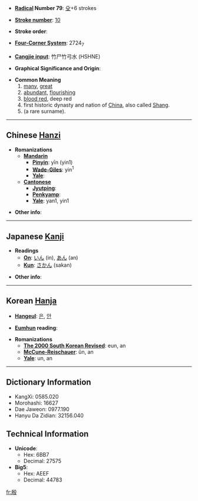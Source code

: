* '''[[Wiktionary:Chinese radical index| Radical]] Number 79''': [[Wiktionary:Chinese radical index 殳|殳]]+6 strokes

* '''[[Wiktionary:Chinese total strokes index|Stroke number]]''': [[Wiktionary:Chinese total strokes index 10|10]]

* '''Stroke order''': 

* '''[[Wiktionary:Chinese four corner index|Four-Corner System]]''': 2724<sub>7</sub>

* '''[[Wiktionary:Chinese Cangjie index|Cangjie input]]''': 竹尸竹弓水 (HSHNE)

* '''Graphical Significance and Origin''': 

* '''Common Meaning'''
*#[[many]], [[great]]
*# [[abundant]], [[flourishing]]
*# [[blood red]], deep red
*#first historic dynasty and nation of [[China]], also called [[Shang]].
*#(a rare surname).

----

== Chinese [[Hanzi]] ==

* '''Romanizations'''
** '''[[Mandarin]]'''
*** '''[[Pinyin]]''': yīn (yin1)
*** '''[[Wade-Giles]]''': yin<sup>1</sup>
*** '''[[Yale]]''': 
** '''[[Cantonese]]'''
*** '''[[Jyutping]]''':
*** '''[[Penkyamp]]''': 
*** '''[[Yale]]''': yan1, yin1

* '''Other info''': 

----

== Japanese [[Kanji]] ==

* '''Readings'''
** '''[[On]]''': [[いん]] (in), [[あん]] (an)
** '''[[Kun]]''': [[さかん]] (sakan)

* '''Other info''':  

----

== Korean [[Hanja]] ==

* '''[[Hangeul]]''': [[은]], [[안]]

* '''[[Eumhun]] reading''': 

* '''Romanizations'''
** '''[[The 2000 South Korean Revised Romanization|The 2000 South Korean Revised]]''': eun, an
** '''[[McCune-Reischauer]]''': ŭn, an
** '''[[Yale]]''': un, an

----

== Dictionary Information ==

* KangXi: 0585.020
* Morohashi: 16627
* Dae Jaweon: 0977.190
* Hanyu Da Zidian: 32156.040

== Technical Information ==

* '''Unicode''':
** Hex: 6BB7
** Decimal: 27575
* '''Big5''':
** Hex: AEEF
** Decimal: 44783

[[fr:殷]]